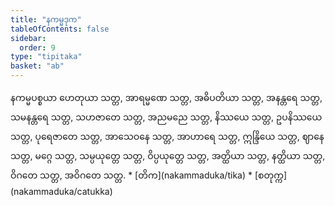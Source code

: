 ```yaml
---
title: "နကမ္မဒုက"
tableOfContents: false
sidebar:
  order: 9
type: "tipitaka"
basket: "ab"
---
```



<DynamicBreadcrumb />

<Division number="185">

<Paragraph number="649">
နကမ္မပစ္စယာ ဟေတုယာ သတ္တ, အာရမ္မဏေ သတ္တ, အဓိပတိယာ သတ္တ, အနန္တရေ သတ္တ, သမနန္တရေ သတ္တ, သဟဇာတေ သတ္တ, အညမညေ သတ္တ, နိဿယေ သတ္တ, ဥပနိဿယေ သတ္တ, ပုရေဇာတေ သတ္တ, အာသေဝနေ သတ္တ, အာဟာရေ သတ္တ, ဣန္ဒြိယေ သတ္တ, ဈာနေ သတ္တ, မဂ္ဂေ သတ္တ, သမ္ပယုတ္တေ သတ္တ, ဝိပ္ပယုတ္တေ သတ္တ, အတ္ထိယာ သတ္တ, နတ္ထိယာ သတ္တ, ဝိဂတေ သတ္တ, အဝိဂတေ သတ္တ.

</Paragraph>
</Division>

<TableOfContents>
* [တိက](nakammaduka/tika)
* [စတုက္က](nakammaduka/catukka)
</TableOfContents>